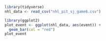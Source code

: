 ```r
library(tidyverse)
nhl_data <- read_csv("nhl_pit_sj_game6.csv")
```

```r
library(ggplot2)
plot_event <- ggplot(nhl_data, aes(event)) +
  geom_bar(col = "red") 
plot_event

```
```r
 
```

